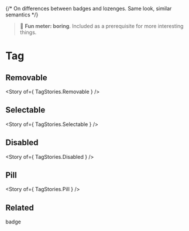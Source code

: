 
<Meta of={TagStories} />

{/* On differences between badges and lozenges. Same look, similar semantics */}

> 🥱 **Fun meter: boring**. Included as a prerequisite for more interesting things.

# Tag

<Canvas>
  <Story of={ TagStories.Basic } />
</Canvas>

## Removable

<Story of={ TagStories.Removable } />

## Selectable

<Story of={ TagStories.Selectable } />

## Disabled

<Story of={ TagStories.Disabled } />

## Pill

<Story of={ TagStories.Pill } />

## Related

badge